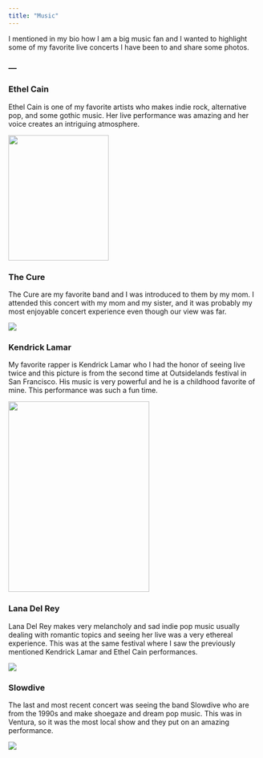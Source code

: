 ```yaml
---
title: "Music"
---
```


I mentioned in my bio how I am a big music fan and I wanted to highlight some of my favorite live concerts I have been to and share some photos.

### ---

### Ethel Cain

Ethel Cain is one of my favorite artists who makes indie rock, alternative pop, and some gothic music. Her live performance was amazing and her voice creates an intriguing atmosphere.

![](images/ethel.jpg){fig-align="center" width="200" height="250"}

### The Cure

The Cure are my favorite band and I was introduced to them by my mom. I attended this concert with my mom and my sister, and it was probably my most enjoyable concert experience even though our view was far.

![](images/thecure.jpg){fig-align="center"}

### Kendrick Lamar

My favorite rapper is Kendrick Lamar who I had the honor of seeing live twice and this picture is from the second time at Outsidelands festival in San Francisco. His music is very powerful and he is a childhood favorite of mine. This performance was such a fun time.

![](images/kendrick.jpg){fig-align="center" width="281" height="380"}

### Lana Del Rey

Lana Del Rey makes very melancholy and sad indie pop music usually dealing with romantic topics and seeing her live was a very ethereal experience. This was at the same festival where I saw the previously mentioned Kendrick Lamar and Ethel Cain performances.

![](images/lana.jpg){fig-align="center"}

### Slowdive

The last and most recent concert was seeing the band Slowdive who are from the 1990s and make shoegaze and dream pop music. This was in Ventura, so it was the most local show and they put on an amazing performance.

![](images/slowdive.jpg){fig-align="center"}
